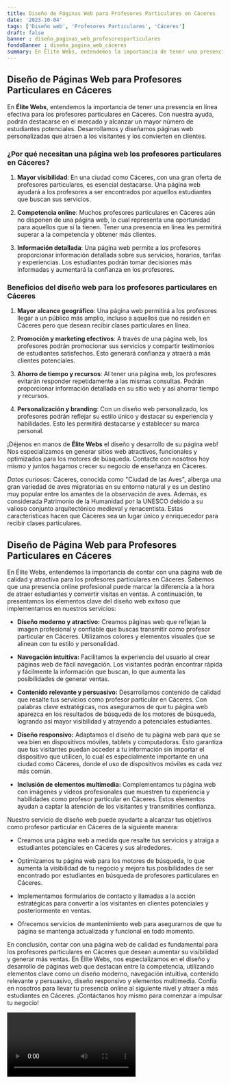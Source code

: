 ```yaml
---
title: Diseño de Páginas Web para Profesores Particulares en Cáceres
date: '2023-10-04'
tags: ['Diseño web', 'Profesores Particulares', 'Cáceres']
draft: false
banner : diseño_paginas_web_profesoresparticulares
fondoBanner : diseño_pagina_web_cáceres
summary: En Élite Webs, entendemos la importancia de tener una presencia en línea efectiva para los profesores particulares en Cáceres. Con nuestra ayuda, podrán destacarse en el mercado y alcanzar un mayor número de estudiantes potenciales. Desarrollamos y diseñamos páginas web personalizadas que atraen a los visitantes y los convierten en clientes. 
---
```


## Diseño de Páginas Web para Profesores Particulares en Cáceres

En **Élite Webs**, entendemos la importancia de tener una presencia en línea efectiva para los profesores particulares en Cáceres. Con nuestra ayuda, podrán destacarse en el mercado y alcanzar un mayor número de estudiantes potenciales. Desarrollamos y diseñamos páginas web personalizadas que atraen a los visitantes y los convierten en clientes. 

### ¿Por qué necesitan una página web los profesores particulares en Cáceres?

1. **Mayor visibilidad**: En una ciudad como Cáceres, con una gran oferta de profesores particulares, es esencial destacarse. Una página web ayudará a los profesores a ser encontrados por aquellos estudiantes que buscan sus servicios.

2. **Competencia online**: Muchos profesores particulares en Cáceres aún no disponen de una página web, lo cual representa una oportunidad para aquellos que sí la tienen. Tener una presencia en línea les permitirá superar a la competencia y obtener más clientes.

3. **Información detallada**: Una página web permite a los profesores proporcionar información detallada sobre sus servicios, horarios, tarifas y experiencias. Los estudiantes podrán tomar decisiones más informadas y aumentará la confianza en los profesores.

### Beneficios del diseño web para los profesores particulares en Cáceres

1. **Mayor alcance geográfico**: Una página web permitirá a los profesores llegar a un público más amplio, incluso a aquellos que no residen en Cáceres pero que desean recibir clases particulares en línea.

2. **Promoción y marketing efectivos**: A través de una página web, los profesores podrán promocionar sus servicios y compartir testimonios de estudiantes satisfechos. Esto generará confianza y atraerá a más clientes potenciales.

3. **Ahorro de tiempo y recursos**: Al tener una página web, los profesores evitarán responder repetidamente a las mismas consultas. Podrán proporcionar información detallada en su sitio web y así ahorrar tiempo y recursos.

4. **Personalización y branding**: Con un diseño web personalizado, los profesores podrán reflejar su estilo único y destacar su experiencia y habilidades. Esto les permitirá destacarse y establecer su marca personal.

¡Déjenos en manos de **Élite Webs** el diseño y desarrollo de su página web! Nos especializamos en generar sitios web atractivos, funcionales y optimizados para los motores de búsqueda. Contacte con nosotros hoy mismo y juntos hagamos crecer su negocio de enseñanza en Cáceres.

*Datos curiosos:* Cáceres, conocida como "Ciudad de las Aves", alberga una gran variedad de aves migratorias en su entorno natural y es un destino muy popular entre los amantes de la observación de aves. Además, es considerada Patrimonio de la Humanidad por la UNESCO debido a su valioso conjunto arquitectónico medieval y renacentista. Estas características hacen que Cáceres sea un lugar único y enriquecedor para recibir clases particulares.

<GifSeo />

<Cta />

## Diseño de Página Web para Profesores Particulares en Cáceres

En Élite Webs, entendemos la importancia de contar con una página web de calidad y atractiva para los profesores particulares en Cáceres. Sabemos que una presencia online profesional puede marcar la diferencia a la hora de atraer estudiantes y convertir visitas en ventas. A continuación, te presentamos los elementos clave del diseño web exitoso que implementamos en nuestros servicios:

- **Diseño moderno y atractivo:** Creamos páginas web que reflejan la imagen profesional y confiable que buscas transmitir como profesor particular en Cáceres. Utilizamos colores y elementos visuales que se alinean con tu estilo y personalidad.

- **Navegación intuitiva:** Facilitamos la experiencia del usuario al crear páginas web de fácil navegación. Los visitantes podrán encontrar rápida y fácilmente la información que buscan, lo que aumenta las posibilidades de generar ventas.

- **Contenido relevante y persuasivo:** Desarrollamos contenido de calidad que resalte tus servicios como profesor particular en Cáceres. Con palabras clave estratégicas, nos aseguramos de que tu página web aparezca en los resultados de búsqueda de los motores de búsqueda, logrando así mayor visibilidad y atrayendo a potenciales estudiantes.

- **Diseño responsivo:** Adaptamos el diseño de tu página web para que se vea bien en dispositivos móviles, tablets y computadoras. Esto garantiza que tus visitantes puedan acceder a tu información sin importar el dispositivo que utilicen, lo cual es especialmente importante en una ciudad como Cáceres, donde el uso de dispositivos móviles es cada vez más común.

- **Inclusión de elementos multimedia:** Complementamos tu página web con imágenes y videos profesionales que muestren tu experiencia y habilidades como profesor particular en Cáceres. Estos elementos ayudan a captar la atención de los visitantes y transmitirles confianza.

Nuestro servicio de diseño web puede ayudarte a alcanzar tus objetivos como profesor particular en Cáceres de la siguiente manera:

- Creamos una página web a medida que resalte tus servicios y atraiga a estudiantes potenciales en Cáceres y sus alrededores.

- Optimizamos tu página web para los motores de búsqueda, lo que aumenta la visibilidad de tu negocio y mejora tus posibilidades de ser encontrado por estudiantes en búsqueda de profesores particulares en Cáceres.

- Implementamos formularios de contacto y llamadas a la acción estratégicas para convertir a los visitantes en clientes potenciales y posteriormente en ventas.

- Ofrecemos servicios de mantenimiento web para asegurarnos de que tu página se mantenga actualizada y funcional en todo momento.

En conclusión, contar con una página web de calidad es fundamental para los profesores particulares en Cáceres que desean aumentar su visibilidad y generar más ventas. En Élite Webs, nos especializamos en el diseño y desarrollo de páginas web que destacan entre la competencia, utilizando elementos clave como un diseño moderno, navegación intuitiva, contenido relevante y persuasivo, diseño responsivo y elementos multimedia. Confía en nosotros para llevar tu presencia online al siguiente nivel y atraer a más estudiantes en Cáceres. ¡Contáctanos hoy mismo para comenzar a impulsar tu negocio!

<Video />

<CtaBot job='Profesores Particulares' city='Cáceres'/>

<Gmaps query='Cáceres+españa+maps' />
